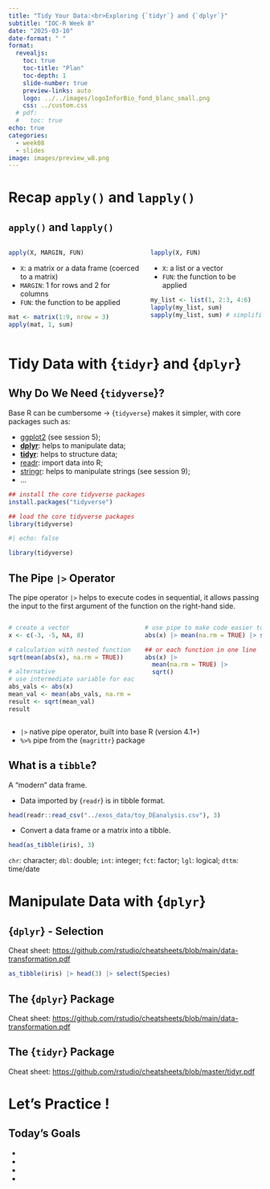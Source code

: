 ```yaml
---
title: "Tidy Your Data:<br>Exploring {`tidyr`} and {`dplyr`}"
subtitle: "IOC-R Week 8"
date: "2025-03-10"
date-format: " "
format:
  revealjs: 
    toc: true
    toc-title: "Plan"
    toc-depth: 1
    slide-number: true
    preview-links: auto
    logo: ../../images/logoInforBio_fond_blanc_small.png
    css: ../custom.css
  # pdf:
  #   toc: true
echo: true
categories: 
  - week08
  - slides
image: images/preview_w8.png
---
```


# Recap `apply()` and `lapply()`

## `apply()` and `lapply()` {.smaller}

::: {.columns}
::: {.column}

```r
apply(X, MARGIN, FUN)
```

- `X`: a matrix or a data frame (coerced to a matrix)
- `MARGIN`: 1 for rows and 2 for columns
- `FUN`: the function to be applied

```r
mat <- matrix(1:9, nrow = 3)
apply(mat, 1, sum)
```

:::
::: {.column .fragment}

```r
lapply(X, FUN)
```

- `X`: a list or a vector
- `FUN`: the function to be applied

```r
my_list <- list(1, 2:3, 4:6)
lapply(my_list, sum)
sapply(my_list, sum) # simplified output
```

:::
:::

# Tidy Data with {`tidyr`} and {`dplyr`}

## Why Do We Need {`tidyverse`}? {.smaller}

Base R can be cumbersome → {`tidyverse`} makes it simpler, with core packages such as:

  - [ggplot2](https://ggplot2.tidyverse.org/) (see session 5);
  - [**dplyr**](https://dplyr.tidyverse.org/): helps to manipulate data;
  - [**tidyr**](https://tidyr.tidyverse.org/): helps to structure data;
  - [readr](https://readr.tidyverse.org/): import data into R;
  - [stringr](https://stringr.tidyverse.org/): helps to manipulate strings (see session 9);
  - ...

```r
## install the core tidyverse packages
install.packages("tidyverse")

## load the core tidyverse packages
library(tidyverse)
```

```r
#| echo: false

library(tidyverse)
```

## The Pipe `|>` Operator {.smaller}

The pipe operator `|>` helps to execute codes in sequential, it allows passing the input to the first argument of the function on the right-hand side.

::: {.columns}
::: {.column .fragment}

```r
# create a vector
x <- c(-3, -5, NA, 8)

# calculation with nested function
sqrt(mean(abs(x), na.rm = TRUE))

# alternative
# use intermediate variable for each step
abs_vals <- abs(x)
mean_val <- mean(abs_vals, na.rm = TRUE)
result <- sqrt(mean_val)
result
```

:::
::: {.column .fragment}

```r
# use pipe to make code easier to read
abs(x) |> mean(na.rm = TRUE) |> sqrt()

## or each function in one line
abs(x) |>
  mean(na.rm = TRUE) |>
  sqrt()
```

:::
:::


:::{.callout-tip appearance="minimal" .fragment}
- `|>` native pipe operator, built into base R (version 4.1+)
- `%>%` pipe from the {`magrittr`} package
:::

## What is a `tibble`? {.smaller}

A "modern" data frame.


- Data imported by {`readr`} is in tibble format.
```r
head(readr::read_csv("../exos_data/toy_DEanalysis.csv"), 3)
```

- Convert a data frame or a matrix into a tibble.

```r
head(as_tibble(iris), 3)
```


:::{.callout-note appearance="minimal"}
`chr`: character; `dbl`: double; `int`: integer; `fct`: factor; `lgl`: logical; `dttm`: time/date
:::


# Manipulate Data with {`dplyr`}

## {`dplyr`} - Selection {.smaller}

Cheat sheet: <https://github.com/rstudio/cheatsheets/blob/main/data-transformation.pdf>

```r
as_tibble(iris) |> head(3) |> select(Species)
```



## The {`dplyr`} Package {.smaller}

Cheat sheet: <https://github.com/rstudio/cheatsheets/blob/main/data-transformation.pdf>

## The {`tidyr`} Package {.smaller}

Cheat sheet: <https://github.com/rstudio/cheatsheets/blob/master/tidyr.pdf>



# Let's Practice !

## Today's Goals

- 
- 
- 
- 
